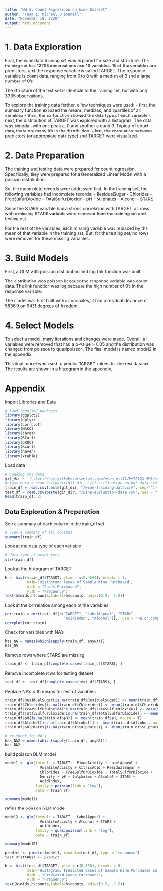 ```yaml
---
title: "HW 5: Count Regression on Wine Dataset"
author: "Team 1: Michael O'Donnell"
date: "November 19, 2020"
output: html_document
---
```


# 1. Data Exploration

First, the wine data training set was explored for size and structure. The training set has 12795 observations and 16 variables. 15 of the variables are predictors, and the response variable is called TARGET. The response variable is count data, ranging from 0 to 8 with a median of 3 and a large number of 0's.

The structure of the test set is identicle to the training set, but with only 3335 observations.

To explore the training data further, a few techniques were used:
- first, the summary function exposed the means, medians, and quartiles of all variables
- then, the str function showed the data type of each variable
- next, the distribution of TARGET was explored with a histogram. The data was bimodal, with one peak at 0 and another around 3. Typical of count data, there are many 0's in the distribution.
- last, the correlation between predictors (or appropriate data type) and TARGET were visualized.

# 2. Data Preparation

The training and testing data were prepared for count regression. Specifically, they were prepared for a Generalized Linear Model with a poisson distribution.

So, the incomplete records were addressed first. In the training set, the following variables had incomplete records:
- ResidualSugar
- Chlorides
- FreeSulfurDioxide
- TotalSulfurDioxide
- pH
- Sulphates
- Alcohol
- STARS

Since the STARS variable had a strong correlation with TARGET, all rows with a missing STARS variable were removed from the training set and testing est.

For the rest of the variables, each missing variable was replaced by the mean of that variable in the training set. But, for the testing set, no rows were removed for these missing variables.

# 3. Build Models

First, a GLM with poisson distribution and log link function was built.

The distribution was poisson because the response variable was count data. The link function was log because the high number of 0's in the response variable.

The model was first built with all variables, it had a residual deviance of 5836.9 on 9421 degrees of freedom.

# 4. Select Models

To select a model, many iterations and changes were made. Overall, all variables were removed that had a p-value > 0.05 and the distribution was changed from poisson to quasipoisson. The final model is named model2 in the appendix.

This final model was used to predict TARGET values for the test dataset. The results are shown in a histogram in the appendix.

# Appendix

Import Libraries and Data
```r
# load required packages
library(ggplot2)
library(dplyr)
library(corrplot)
library(MASS)
library(caret)
library(RCurl)
library(pROC)
library(RCurl)
library(haven)
library(xtable)
```

Load data
```r
# Loading the data
git_dir <- 'https://raw.githubusercontent.com/odonnell31/DATA621-HW5/main/data'
#class_data = read.csv(paste(git_dir, "/classification-output-data.csv", sep=""))
train_df = read.csv(paste(git_dir, "/wine-training-data.csv", sep=""))
test_df = read.csv(paste(git_dir, "/wine-evaluation-data.csv", sep = ""))
head(train_df, 2)
```

## Data Exploration & Preparation

See a summary of each column in the train_df set
```r
# view a summary of all columns
summary(train_df)
```

Look at the data type of each variable
```r
# data type of predictors
str(train_df)
```

Look at the histogram of TARGET
```r
h <- hist(train_df$TARGET, ylim = c(0,4000), breaks = 8,
          main="Histogram: Cases of Sample Wine Purchased",
          xlab = "Cases Purchased",
          ylab = "Frequency")
text(h$mids,h$counts,labels=h$counts, adj=c(0.5, -0.5))
```

Look at the correlation among each of the variables
```r
cor_train = cor(train_df[c("TARGET", "LabelAppeal", "STARS",
                           "AcidIndex", "Alcohol")],  use = "na.or.complete")
corrplot(cor_train)
```

Check for varaibles with NA's
```r
has_NA = names(which(sapply(train_df, anyNA)))
has_NA
```

Remove rows where STARS are missing
```r
train_df <- train_df[complete.cases(train_df$STARS), ]
```

Remove incomplete rows for testing dataset
```r
test_df <- test_df[complete.cases(test_df$STARS), ]
```

Replace NA's with means for rest of variables
```r
train_df$ResidualSugar[is.na(train_df$ResidualSugar)] <- mean(train_df$ResidualSugar, na.rm = T)
train_df$Chlorides[is.na(train_df$Chlorides)] <- mean(train_df$Chlorides, na.rm = T)
train_df$FreeSulfurDioxide[is.na(train_df$FreeSulfurDioxide)] <- mean(train_df$FreeSulfurDioxide, na.rm = T)
train_df$TotalSulfurDioxide[is.na(train_df$TotalSulfurDioxide)] <- mean(train_df$TotalSulfurDioxide, na.rm = T)
train_df$pH[is.na(train_df$pH)] <- mean(train_df$pH, na.rm = T)
train_df$Alcohol[is.na(train_df$Alcohol)] <- mean(train_df$Alcohol, na.rm = T)
train_df$Sulphates[is.na(train_df$Sulphates)] <- mean(train_df$Sulphates, na.rm = T)

# re-check for NA's
has_NA2 = names(which(sapply(train_df, anyNA)))
has_NA2
```

build poisson GLM model
```r
model1 <- glm(formula = TARGET ~ FixedAcidity + LabelAppeal +
                VolatileAcidity + CitricAcid + ResidualSugar +
                Chlorides + FreeSulfurDioxide + TotalSulfurDioxide +
                Density + pH + Sulphates + Alcohol + STARS +
                AcidIndex,
              family = poisson(link = "log"),
              data = train_df)

summary(model1)
```

refine the poisson GLM model
```r
model2 <- glm(formula = TARGET ~ LabelAppeal +
                VolatileAcidity + Alcohol + STARS +
                AcidIndex,
              family = quasipoisson(link = "log"),
              data = train_df)

summary(model2)
```


```r
predict <- predict(model1, newdata=test_df, type = 'response')
test_df$TARGET <- predict

h <- hist(test_df$TARGET, ylim = c(0,850), breaks = 8,
          main="Histogram: Predicted Cases of Sample Wine Purchased in Test Set",
          xlab = "Predicted Cases Purchased",
          ylab = "Frequency")
text(h$mids,h$counts,labels=h$counts, adj=c(0.5, -0.5))
```


